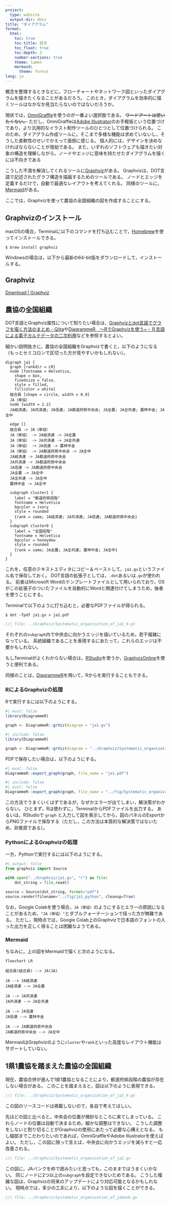 ```yaml
---
project:
  type: website
  output-dir: docs
title: "ダイアグラム"
format:
  html:
    toc: true
    toc-title: 目次
    toc_float: true
    toc-depth: 3
    number-sections: true
    theme: lumen
    mermaid:
      theme: forest
lang: ja
---
```


概念を整理するときなどに，フローチャートやネットワーク図といったダイアグラムを描きたくなることがあるだろう。
このとき，ダイアグラムを効率的に描くツールはなかなか見当たらないのではないだろうか。

現状では，[OmniGraffle](https://www.omnigroup.com/omnigraffle){target="_blank"}を使うのが一番よい選択肢である。
~~ワードアートは使いたくない。~~
ただし，OmniGraffleは[Adobe Illustrator](https://www.adobe.com/jp/products/illustrator.html){target="_blank"}のお手軽版という位置づけであり，より汎用的なイラスト制作ツールのひとつとして位置づけられる。
このため，ダイアグラム作成ツールに，そこまで多様な機能は求めていないし，そうした柔軟性のせいでかえって面倒に感じる。
個人的には，デザインを決めなければならないことが億劫である。
また，いずれのソフトウェアも描きたい対象の構造を理解しながら，ノードやエッジに意味を持たせたダイアグラムを描くには不向きである

こうした不満を解消してくれるツールに[Graphviz](https://graphviz.org/){target="_blank"}がある。
Graphvizは，DOT言語で記述されたグラフ構造を描画するためのツールである。
ノードとエッジを定義するだけで，自動で最適なレイアウトを考えてくれる。
同様のツールに，[Mermaid](https://mermaid.js.org/){target="_blank"}がある。

ここでは，Graphvizを使って農協の全国組織の図を作成することにする。


## Graphvizのインストール

macOSの場合，Terminalに以下のコマンドを打ち込むことで，[Homebrew](https://brew.sh/){target="_blank"}を使ってインストールできる。

```
$ brew install graphviz
```

Windowsの場合は，以下から最新の64-bit版をダウンロードして，インストールする。

::: {.callout-note collapse="false" icon="true"}
## Graphviz

[Download | Graphviz](https://graphviz.org/download/){target="_blank"}
:::


## 農協の全国組織

DOT言語とGraphviz属性について知りたい場合は，[Graphvizとdot言語でグラフを描く方法のまとめ - Qiita](https://qiita.com/rubytomato@github/items/51779135bc4b77c8c20d){target="_blank"}や[DiagrammeR　〜RでGraphvizを使う~ - Ｒ言語による電子カルテデータの二次利用](https://r-beginner.hatenadiary.jp/entry/2018/03/11/081150){target="_blank"}などを参照するとよい。

細かい説明抜きに，農協の全国組織をGraphvizで書くと，以下のようになる（もっとセミコロンで区切った方が見やすいかもしれない）。

```
digraph ja1 {
  graph [rankdir = LR]
  node [fontname = Helvetica,
    shape = box,
    fixedsize = false,
    style = filled,
    fillcolor = white]
  組合員 [shape = circle, width = 0.9]
  JA（単協）
  node [width = 2.2]
  JA経済連; JA共済連; JA信連; JA都道府県中央会; JA全農; JA全共連; 農林中金; JA全中

  edge []
  組合員 -> JA（単協）
  JA（単協） -> JA経済連 -> JA全農
  JA（単協） -> JA共済連 -> JA全共連
  JA（単協） -> JA信連 -> 農林中金
  JA（単協） -> JA都道府県中央会 -> JA全中
  JA経済連 -> JA都道府県中央会
  JA共済連 -> JA都道府県中央会
  JA信連 -> JA都道府県中央会
  JA全農 -> JA全中
  JA全共連 -> JA全中
  農林中金 -> JA全中

  subgraph cluster1 {
    label = "都道府県段階"
    fontname = Helvetica
    bgcolor = ivory
    style = rounded
    {rank = same; JA経済連; JA共済連; JA信連; JA都道府県中央会}
  }
  subgraph cluster0 {
    label = "全国段階"
    fontname = Helvetica
    bgcolor = honeydew
    style = rounded
    {rank = same; JA全農; JA全共連; 農林中金; JA全中}
  }
}
```

これを，任意のテキストエディタにコピー＆ペーストして，`ja1.gv`というファイル名で保存しておく。
DOT言語の拡張子としては，`.dot`あるいは`.gv`が使われる。
前者はMicrosoft Wordのテンプレートファイルとして用いられており，OSがこの拡張子のついたファイルを自動的にWordと関連付けてしまうため，後者を使うことにする。

Terminalで以下のように打ち込むと，必要なPDFファイルが得られる。
```
$ dot -Tpdf ja1.gv > ja1.pdf
```
```dot
//| file: ../Graphviz/Systematic_organization_of_ja1_0.gv
```

それぞれの`subgraph`内で中央会に向かうエッジを描いているため，若干複雑になっている。
系統組織であることを表現するにあたって，これらのエッジは不要かもしれない。

もしTerminalがよくわからない場合は，[RStudio](https://posit.co/download/rstudio-desktop/){target="_blank"}を使うか，[GraphvizOnline](https://dreampuf.github.io/GraphvizOnline){target="_blank"}を使うと便利である。

同様のことは，[DiagrammeR](https://cran.r-project.org/web/packages/DiagrammeR/index.html){target="_blank"}を用いて，Rからを実行することもできる。

### RによるGraphvizの処理

Rで実行するには以下のようにする。

```r
#| eval: false
library(DiagrammeR)

graph <- DiagrammeR::grViz(diagram = "ja1.gv")
```
```r
#| include: false
library(DiagrammeR)

graph <- DiagrammeR::grViz(diagram = "../Graphviz/Systematic_organization_of_ja1.gv")
```

PDFで保存したい場合は，以下のようにする。

```r
#| eval: false
DiagrammeR::export_graph(graph, file_name = "ja1.pdf")
```
```r
#| include: false
#| eval: false
DiagrammeR::export_graph(graph, file_name = "../fig/Systematic_organization_of_ja1.pdf")
```

この方法でうまくいくはずであるが，なぜかエラーが出てしまい，解決策がわからない。
ひとまず，Rは使わずに，TerminalからPDFファイルを出力する。
あるいは，RStudioで `graph` と入力して図を表示してから，図のパネルのExportからPNGファイルで保存する（ただし，この方法は本質的な解決策ではないため，非推奨である）。

### PythonによるGraphvizの処理

一方，Pythonで実行するには以下のようにする。

```python
#| output: false
from graphviz import Source

with open("../Graphviz/ja1.gv", "r") as file:
    dot_string = file.read()

source = Source(dot_string, format="pdf")
source.render(filename="../fig/ja1_python", cleanup=True)
```

なお，Google Colabを使う場合，`JA（単協）`のようにするとエラーの原因になることがあるため，`"JA（単協）"`とダブルクォーテーションで括った方が無難である。
ただし，現時点では，Google Colab上のGraphvizで日本語のフォントの入った出力を正しく得ることは困難なようである。

### Mermaid

ちなみに，上の図をMermaidで描くと次のようになる。

```mermaid
flowchart LR

組合員(組合員) --> JA(JA)

JA --> JA経済連
JA経済連 --> JA全農

JA --> JA共済連
JA共済連 --> JA全共連

JA --> JA信連
JA信連 --> 農林中金

JA --> JA都道府県中央会
JA都道府県中央会 --> JA全中
```

MermaidはGraphvizのように`cluster`や`rank`といった高度なレイアウト機能はサポートしていない。


## 1県1農協を踏まえた農協の全国組織

現在，農協合併が進んで1県1農協となることにより，都道府県段階の農協が存在しない場合がある。
このことを踏まえると，図は以下のように表現できる。

```dot
//| file: ../Graphviz/Systematic_organization_of_ja2_0.gv
```

この図のソースコードは掲載しないので，各自で考えてほしい。

先ほどの図と比べると，中央会の位置が微妙なところに来てしまっている。
これらノードの位置は自動で決まるため，細かな調整はできない。
こうした調整をしないと割り切ることがGraphvizの使用にあたって必要な心構えとなる。
もし細部までこだわりたいのであれば，OmniGraffleやAdobe Illustratorを使えばよい。
ただし，この図に限って言えば，中央会に向かうエッジを減らすと一応改善される。

```dot
//| file: ../Graphviz/Systematic_organization_of_ja2.gv
```

この図に，JAバンクを枠で囲みたいと思っても，このままではうまくいかない。
同じノードに2つ以上の`subgraph`を設定できないためである。
こうした複雑な図は，Graphvizの将来のアップデートにより対応可能となるかもしれない。
現時点では，多少の工夫により，以下のような図を描くことができる。

```dot
//| file: ../Graphviz/Systematic_organization_of_jabank.gv
```
